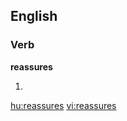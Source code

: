 
==English==

===Verb===
'''reassures'''

# {{third-person singular of|[[reassure]]}}

[[hu:reassures]]
[[vi:reassures]]